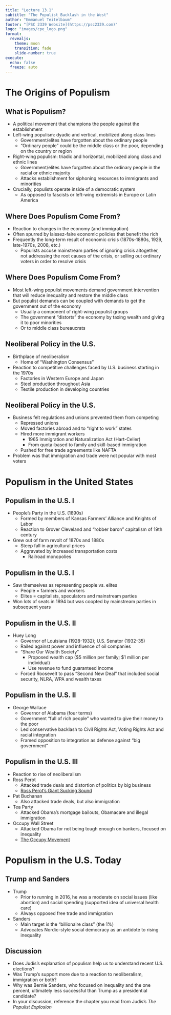 ```yaml
---
title: "Lecture 13.1"
subtitle: "The Populist Backlash in the West"
author: "Emmanuel Teitelbaum"
footer: "[PSC 2339 Website](https://psc2339.com)"
logo: "images/cpe_logo.png"
format:
  revealjs:
    theme: moon
    transition: fade
    slide-number: true
execute:
  echo: false
  freeze: auto
---
```


# The Origins of Populism

## What is Populism? {.smaller}

- A political movement that champions the people against the establishment 
- Left-wing populism: dyadic and vertical, mobilized along class lines
	- Government/elites have forgotten about the ordinary people
	- "Ordinary people" could be the middle class or the poor, depending on the country or region
- Right-wing populism: triadic and horizontal, mobilized along class and ethnic lines
	- Government/elites have forgotten about the ordinary people in the racial or ethnic majority 
	- Attacks establishment for siphoning resources to immigrants and minorities
-	Crucially, populists operate inside of a democratic system
	- As opposed to fascists or left-wing extremists in Europe or Latin America

## Where Does Populism Come From? {.smaller}

- Reaction to changes in the economy (and immigration)
- Often spurred by laissez-faire economic policies that benefit the rich
- Frequently the long-term result of economic crisis (1870s-1880s, 1929, late-1970s, 2008, etc.)
	- Populists accuse mainstream parties of ignoring crisis altogether, not addressing the root causes of the crisis, or selling out ordinary voters in order to resolve crisis  

## Where Does Populism Come From? {.smaller}

- Most left-wing populist movements demand government intervention that will reduce inequality and restore the middle class
- But populist demands can be coupled with demands to get the government out of the economy
	- Usually a component of right-wing populist groups
	- The government “distorts” the economy by taxing wealth and giving it to poor minorities
	- Or to middle class bureaucrats 

## Neoliberal Policy in the U.S. {.smaller}

- Birthplace of neoliberalism 
	- Home of “Washington Consensus”
- Reaction to competitive challenges faced by U.S. business starting in the 1970s
	- Factories in Western Europe and Japan
	- Steel production throughout Asia
	- Textile production in developing countries
	
## Neoliberal Policy in the U.S. {.smaller}

- Business felt regulations and unions prevented them from competing
	- Repressed unions 
	- Moved factories abroad and to “right to work” states
	- Hired more immigrant workers
		- 1965 Immigration and Naturalization Act (Hart-Celler)
		- From quota-based to family and skill-based immigration 
	- Pushed for free trade agreements like NAFTA
- Problem was that immigration and trade were not popular with most voters

# Populism in the United States 

## Populism in the U.S. I {.smaller}

- People’s Party in the U.S. (1890s) 
	- Formed by members of Kansas Farmers’ Alliance and Knights of Labor
	- Reaction to Grover Cleveland and "robber baron" capitalism of 19th century
- Grew out of farm revolt of 1870s and 1880s
	- Steep fall in agricultural prices
	- Aggravated by increased transportation costs 
		- Railroad monopolies

## Populism in the U.S. I {.smaller}

- Saw themselves as representing people vs. elites
	- People = farmers and workers
	- Elites = capitalists, speculators and mainstream parties
- Won lots of seats in 1894 but was coopted by mainstream parties in subsequent years

## Populism in the U.S. II {.smaller}

- Huey Long 
	- Governor of Louisiana (1928-1932); U.S. Senator (1932-35) 
	- Railed against power and influence of oil companies
	- “Share Our Wealth Society”
		- Proposed wealth cap ($5 million per family; $1 million per individual)
		- Use revenue to fund guaranteed income
	- Forced Roosevelt to pass “Second New Deal” that included social security, NLRA, WPA and wealth taxes
	
## Populism in the U.S. II {.smaller}

- George Wallace 
  - Governor of Alabama (four terms)
  - Government "full of rich people" who wanted to give their money to the poor
  - Led conservative backlash to Civil Rights Act, Voting Rights Act and racial integration 
  - Framed opposition to integration as defense against “big government”

## Populism in the U.S. III {.smaller}

- Reaction to rise of neoliberalism 
- Ross Perot
	- Attacked trade deals and distortion of politics by big business
	- [Ross Perot's Giant Sucking Sound](https://youtu.be/xQ7kn2-GEmM)
- Pat Buchanan 
	- Also attacked trade deals, but also immigration
- Tea Party
	- Attacked Obama’s mortgage bailouts, Obamacare and illegal immigration
- Occupy Wall Street
	- Attacked Obama for not being tough enough on bankers, focused on inequality
	- [The Occupy Movement](https://youtu.be/KFOWci6yrSs)

# Populism in the U.S. Today

## Trump and Sanders {.smaller}

- Trump
	- Prior to running in 2016, he was a moderate on social issues (like abortion) and social spending (supported idea of universal health care)
	- Always opposed free trade and immigration
- Sanders
	- Main target is the “billionaire class” (the 1%)
	- Advocates Nordic-style social democracy as an antidote to rising inequality

## Discussion 

- Does Judis's explanation of populism help us to understand recent U.S. elections?
- Was Trump's support more due to a reaction to neoliberalism, immigration or both? 
- Why was Bernie Sanders, who focused on inequality and the one percent, ultimately less successful than Trump as a presidential candidate?  
- In your discussion, reference the chapter you read from Judis's *The Populist Explosion*

